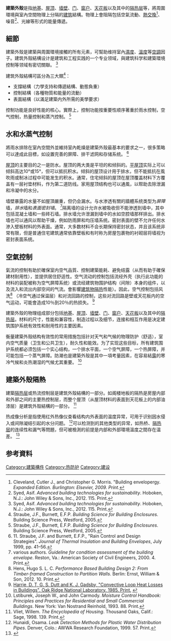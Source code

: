 '''建築外殼'''是指[[基础|地基]]、[[屋顶|屋顶]]、[[墙|墙壁]]、[[門扉|门]]、[[窗|窗户]]、[[天花板|天花板]]以及其中的[[建築隔熱|隔热层]]等，將周圍環境與室內空間物理上分隔的[[建筑物|建筑]]結構。物理上會阻隔包括空氣流動、[[熱交換|熱交換]]<ref>Cleveland, Cutler J., and Christopher G. Morris. "Building envelopergy''. Expanded Edition. Burlington: Elsevier, 2009. Print.''</ref>、噪音<ref name="Syed">Syed, Asif. ''Advanced building technologies for sustainability''. Hoboken, N.J.: John Wiley & Sons, Inc., 2012. 115. Print.</ref>、光線等形式的能量傳遞。

== 細節 ==
建築外殼是建築與周圍環境接觸的所有元素，可幫助维持室內[[濕度|濕度]]、[[溫度|溫度]]等[[暖通空調|空調]]因子。建筑外殼結構设计是建筑和工程实践的一个专业领域，與建筑科学和建築環境控制等领域有密切關聯。 <ref name="Syed">Syed, Asif. ''Advanced building technologies for sustainability''. Hoboken, N.J.: John Wiley & Sons, Inc., 2012. 115. Print.</ref>

建筑外殼結構可區分為三大類<ref name="Straube">Straube, J.F., Burnett, E.F.P. ''Building Science for Building Enclosures''. Building Science Press, Westford, 2005.</ref>： 

* 支撐結構（力學支持和傳遞結構、動態負重）
* 控制結構（各種物質和能量的流動）
* 表面結構（以滿足建築内外所需的美學要求）

控制功能是良好性能的核心。實際上，控制功能按重要性顺序著重於雨水控制，空气控制，热量控制和蒸汽控制。 <ref name="Straube">Straube, J.F., Burnett, E.F.P. ''Building Science for Building Enclosures''. Building Science Press, Westford, 2005.</ref>

== 水和水蒸气控制 ==
將雨水排除在室內空間外並維持室內乾燥是建築外殼最基本的要求之一，很多策略可以達成此目標，如设置完善的屏障、排干滤网和存储系统。 <ref>11. Straube, J.F. and Burnett, E.F.P., "Rain Control and Design Strategies". ''Journal of Thermal Insulation and Building Envelopes'', July 1999, pp. 41–56.</ref>

[[屋顶|屋顶]]的主要目的之一是防水。屋顶的两大类是平坦的和倾斜的。[[平屋頂|平屋顶]]实际上可以倾斜高达10°或15°，但可以抵抗积水。倾斜的屋顶设计用于排水，但不能抵抗在風吹雨或制冰过程中可能发生的积水。通常，住宅倾斜的屋顶在屋顶覆盖材料下方覆盖有一层衬垫材料，作为第二道防线。家用屋顶结构也可以通風，以帮助去除泄漏和冷凝中的水分。

墙壁暴露的水量不如屋頂嚴重，但仍会漏水。与水渗透有關的牆體系统类型为''屏障''墙，''排水''墙和''表面密封墙''。 <ref>various authors. ''Guideline for condition assessment of the building envelope''. Reston, Va.: American Society of Civil Engineers, 2000. 4. Print.</ref>隔离墙的设计允许水被吸收但不能渗透到墙中，其中包括混凝土墙和一些砖石墙。排水墙允许泄漏到墙中的水如空腔墙那样排出。排水墙也可以通风以帮助干燥，例如防雨屏和均压墙系统。密封表面的壁不允许任何水渗入壁板材料的外表面。通常，大多数材料不会长期保持密封状态，并且该系统非常有限，但是普通住宅建筑通常依靠壁板和有时称为房屋包裹物的衬砌层将墙视为密封表面系统。

== 空氣控制 ==
氣流的控制有助於確保室内空气品質、控制建築能耗、避免结露（从而有助于確保建材耐用性），並提供居住舒适性。空气流动的控制包括流经外壳（执行此功能的材料的装配被称为空气屏障系统）或流经建筑物围护结构（间隙）本身的组件，以及流入和流出内部空间的气流。會影響[[建築隔熱|建筑物隔热]]性能）。因此，空气控制包括风洗<ref>Hens, Hugo S. L. C. ''Performance Based Building Design 2: From Timber-framed Construction to Partition Walls''. Berlin: Ernst, William & Son, 2012. 10. Print.</ref> （冷空气通过保温层）和对流回路的控制，这些对流回路是壁或天花板内的空气运动，可能會造成10％到20％的热损失。 <ref>[http://web.ornl.gov/sci/buildings/2012/1985%20B3%20papers/055.pdf Harrje, D. T, G. S. Dutt and K. J. Gadsby, "Convective Loop Heat Losses in Buildings". Oak Ridge National Laboratory. 1985. Print.] {{Webarchive|url=https://web.archive.org/web/20131102121251/http://web.ornl.gov/sci/buildings/2012/1985%20B3%20papers/055.pdf|date=November 2, 2013}}</ref>

建築外殼的物理组成部分包括[[基础|地基]]、[[屋顶|屋顶]]、[[墙|墙壁]]、[[門扉|门]]、[[窗|窗户]]、[[天花板|天花板]]以及其中的[[建築隔熱|隔热层]]。材料的尺寸，性能和兼容性，制造过程以及细节，连接和相互作用是决定建筑围护系统有效性和耐用性的主要因素。

衡量建築外殼结构有效性的常用措施包括针对天气和气候的物理防护（舒适），室内空气质量（卫生和公共卫生），耐久性和能效。为了实现这些目标，所有建筑围护系统都必须包括一个实心结构，一个排水平面，一个空气屏障，一个热屏障，并可能包括一个蒸气屏障。防潮也是建築外殼是其中一項考量因素，在容易結[[露|露]]的寒冷气候和炎热潮湿的气候尤其重要。 <ref>Lstiburek, Joseph W., and John Carmody. ''Moisture Control Handbook: Principles and Practices for Residential and Small Commercial Buildings''. New York: Van Nostrand Reinhold, 1993. 88. Print.</ref>

== 建築外殼隔熱 ==
建築[[建築隔熱|隔热层]]或热流控制层是建筑外殼結構的一部分。如阁楼地板的隔热是房屋内部和外部之间的主要热控制层，而整个屋顶（从屋顶材料的表面到天花板上的内部油漆层）是建筑外殼結構的一部分。 <ref>Vliet, Willem. ''The Encyclopedia of Housing''. Thousand Oaks, Calif.: Sage, 1998. 139. Print.</ref>

热成像分析是指使用红外热像仪查看结构内外表面的温度异常，可用于识别因水侵入或间隙凝结引起的水分问题。 <ref>Hunaidi, Osama. ''Leak Detection Methods for Plastic Water Distribution Pipes''. Denver, Colo.: AWWA Research Foundation, 1999. 57. Print.</ref>可以检测到的其他类型的异常，如热桥、[[建築隔熱|隔热层]]的连续性和漏气等問題，但可被檢測的前提是内部和外部環境溫度之間存在温差。 <ref>{{Cite web |url=https://ired.co.uk/ |title=Faulkner, Ray. ''Infrared Building Surveys''. Portsmouth, United Kingdom: iRed, 2017. |access-date=2022-02-24 |archive-date=2021-04-22 |archive-url=https://web.archive.org/web/20210422002925/https://ired.co.uk/ |dead-url=no }}</ref>

== 参考資料 ==
{{Reflist|2}}
[[Category:建築構件|Category:建築構件]]
[[Category:热防护|Category:热防护]]
[[Category:建设|Category:建设]]